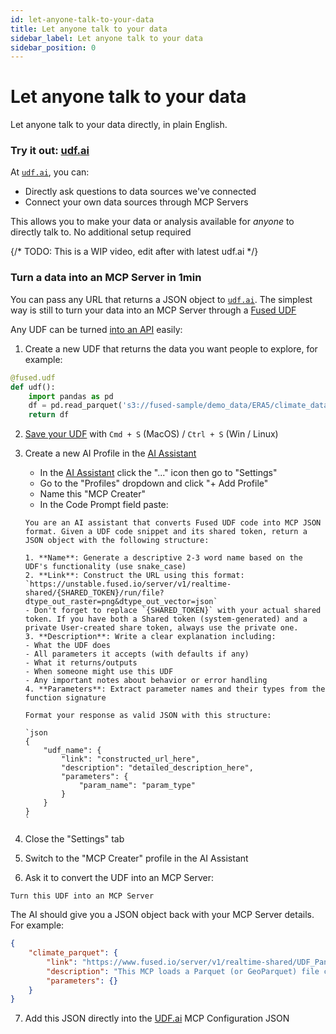 ```yaml
---
id: let-anyone-talk-to-your-data
title: Let anyone talk to your data
sidebar_label: Let anyone talk to your data
sidebar_position: 0
---
```


# Let anyone talk to your data

Let anyone talk to your data directly, in plain English.

### Try it out: [udf.ai](https://udf.ai/)

At [`udf.ai`](https://udf.ai/), you can:
- Directly ask questions to data sources we've connected
- Connect your own data sources through MCP Servers

This allows you to make your data or analysis available for _anyone_ to directly talk to. No additional setup required

{/* TODO: This is a WIP video, edit after with latest udf.ai */}


<ReactPlayer 
  className="video__player"
  playing={false}
  muted={true}
  controls
  height="100%"
  width="100%"
  url="https://fused-magic.s3.us-west-2.amazonaws.com/workbench-walkthrough-videos/docs_rewrite/tutorials/UDF_to_MCP_to_udf.ai_compressed.mp4"
/>


### Turn a data into an MCP Server in 1min

You can pass any URL that returns a JSON object to [`udf.ai`](https://udf.ai/). The simplest way is still to turn your data into an MCP Server through a [Fused UDF](/core-concepts/write/)

Any UDF can be turned [into an API](/tutorials/engineering-etl/#turn-your-data-into-an-api) easily:

1. Create a new UDF that returns the data you want people to explore, for example:

```python showLineNumbers
@fused.udf
def udf():
    import pandas as pd
    df = pd.read_parquet('s3://fused-sample/demo_data/ERA5/climate_data/2024-08.pq')
    return df
```

2. [Save your UDF](/workbench/udf-builder/code-editor/#save-a-udf) with `Cmd + S` (MacOS) / `Ctrl + S` (Win / Linux)

3. Create a new AI Profile in the [AI Assistant](/workbench/ai-assistant/)

    - In the [AI Assistant](/workbench/ai-assistant/) click the "..." icon then go to "Settings"
    - Go to the "Profiles" dropdown and click "+ Add Profile"
    - Name this "MCP Creater"
    - In the Code Prompt field paste:

    ```text
    You are an AI assistant that converts Fused UDF code into MCP JSON format. Given a UDF code snippet and its shared token, return a JSON object with the following structure:

    1. **Name**: Generate a descriptive 2-3 word name based on the UDF's functionality (use snake_case)
    2. **Link**: Construct the URL using this format: `https://unstable.fused.io/server/v1/realtime-shared/{SHARED_TOKEN}/run/file?dtype_out_raster=png&dtype_out_vector=json`
    - Don't forget to replace `{SHARED_TOKEN}` with your actual shared token. If you have both a Shared token (system‑generated) and a private User‑created share token, always use the private one.
    3. **Description**: Write a clear explanation including:
    - What the UDF does
    - All parameters it accepts (with defaults if any)
    - What it returns/outputs
    - When someone might use this UDF
    - Any important notes about behavior or error handling
    4. **Parameters**: Extract parameter names and their types from the function signature

    Format your response as valid JSON with this structure:
    
    `json
    {
        "udf_name": {
            "link": "constructed_url_here",
            "description": "detailed_description_here",
            "parameters": {
                "param_name": "param_type"
            }
        }
    }
    `
    ```

4. Close the "Settings" tab
5. Switch to the "MCP Creater" profile in the AI Assistant
6. Ask it to convert the UDF into an MCP Server: 

```text
Turn this UDF into an MCP Server
```

The AI should give you a JSON object back with your MCP Server details. For example:

```json
{ 
    "climate_parquet": { 
        "link": "https://www.fused.io/server/v1/realtime-shared/UDF_Pandas_Parquet/run/file?dtype_out_raster=png&dtype_out_vector=json", 
        "description": "This MCP loads a Parquet (or GeoParquet) file containing daily mean temperature data for August 2024 from an S3 bucket and returns it as a pandas DataFrame.\n\n- Parameters: None – the file path is hard‑coded inside the function.\n- Return value: A pandas DataFrame with two columns: datestr (date string) and daily_mean_temp (temperature value).\n- Typical use cases: Quickly load a static climate dataset for exploratory analysis, charting, or further processing within the Fused Workbench.\n- Notes: The function performs no transformation; it simply reads the file. If the Parquet file contained geometry columns, they would be preserved for vector visualizations.", 
        "parameters": {} 
    } 
}
```

7. Add this JSON directly into the [UDF.ai](https://udf.ai/) MCP Configuration JSON

